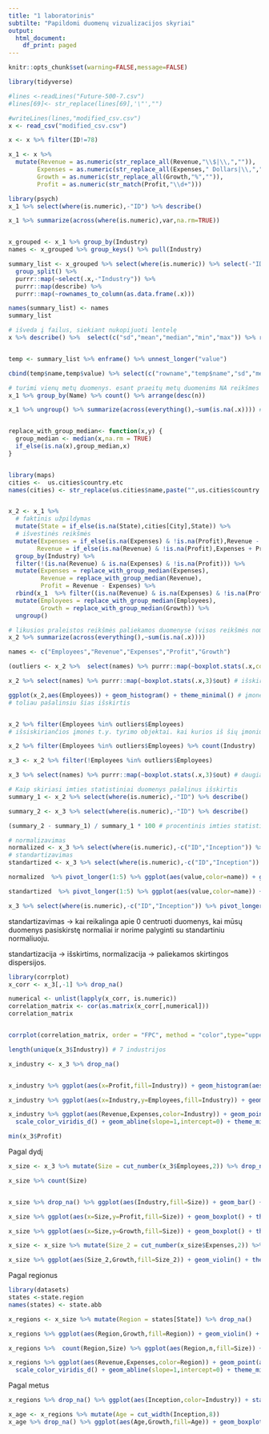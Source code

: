 ```yaml
---
title: "1 laboratorinis"
subtilte: "Papildomi duomenų vizualizacijos skyriai"
output:
  html_document:
    df_print: paged
---
```




```r
knitr::opts_chunk$set(warning=FALSE,message=FALSE)
```

```r
library(tidyverse)

#lines <-readLines("Future-500-7.csv")
#lines[69]<- str_replace(lines[69],'\"',"")

#writeLines(lines,"modified_csv.csv")
x <- read_csv("modified_csv.csv")
```

```r
x <- x %>% filter(ID!=78)

x_1 <- x %>%
  mutate(Revenue = as.numeric(str_replace_all(Revenue,"\\$|\\,","")),
        Expenses = as.numeric(str_replace_all(Expenses," Dollars|\\,","")),
        Growth = as.numeric(str_replace_all(Growth,"%","")),
        Profit = as.numeric(str_match(Profit,"\\d+")))
```


```r
library(psych)
x_1 %>% select(where(is.numeric),-"ID") %>% describe()

x_1 %>% summarize(across(where(is.numeric),var,na.rm=TRUE))


x_grouped <- x_1 %>% group_by(Industry)
names <- x_grouped %>% group_keys() %>% pull(Industry)

summary_list <- x_grouped %>% select(where(is.numeric)) %>% select(-"ID") %>% 
  group_split() %>% 
  purrr::map(~select(.x,-"Industry")) %>%
  purrr::map(describe) %>%
  purrr::map(~rownames_to_column(as.data.frame(.x)))

names(summary_list) <- names
summary_list
```
```r
# išveda į failus, siekiant nukopijuoti lentelę
x %>% describe() %>%  select(c("sd","mean","median","min","max")) %>% round(2) %>% write.csv("d.csv",quote=FALSE)


temp <- summary_list %>% enframe() %>% unnest_longer("value") 

cbind(temp$name,temp$value) %>% select(c("rowname","temp$name","sd","mean","median","min","max")) %>% mutate(across(where(is.numeric),round,2)) %>% write.csv("rr.csv",quote=FALSE,row.names = FALSE)
```


```r
# turimi vienų metų duomenys. esant praeitų metų duomenims NA reikšmes būtų galima pakeisti praeitomis
x_1 %>% group_by(Name) %>% count() %>% arrange(desc(n))

x_1 %>% ungroup() %>% summarize(across(everything(),~sum(is.na(.x)))) # pradiniai kiekiai praleistų reikšmių


replace_with_group_median<- function(x,y) {
  group_median <- median(x,na.rm = TRUE)
  if_else(is.na(x),group_median,x)
}


library(maps)
cities <-  us.cities$country.etc
names(cities) <- str_replace(us.cities$name,paste("",us.cities$country.etc),"")


x_2 <- x_1 %>%
  # faktinis užpildymas
  mutate(State = if_else(is.na(State),cities[City],State)) %>%
  # išvestinės reikšmės 
  mutate(Expenses = if_else(is.na(Expenses) & !is.na(Profit),Revenue - Profit,Expenses),
        Revenue = if_else(is.na(Revenue) & !is.na(Profit),Expenses + Profit,Revenue)) %>%
  group_by(Industry) %>%
  filter(!(is.na(Revenue) & is.na(Expenses) & !is.na(Profit))) %>%
  mutate(Expenses = replace_with_group_median(Expenses),
         Revenue = replace_with_group_median(Revenue),
         Profit = Revenue - Expenses) %>%
  rbind(x_1  %>% filter((is.na(Revenue) & is.na(Expenses) & !is.na(Profit)))) %>%
  mutate(Employees = replace_with_group_median(Employees),
         Growth = replace_with_group_median(Growth)) %>%
  ungroup()


```


```r
# likusios praleistos reikšmės paliekamos duomenyse (visos reikšmės nominaliuose kintamuosiouse)
x_2 %>% summarize(across(everything(),~sum(is.na(.x))))
```

```r
names <- c("Employees","Revenue","Expenses","Profit","Growth")

(outliers <- x_2 %>%  select(names) %>% purrr::map(~boxplot.stats(.x,coef = 1.5)$out)) # sąlyginės išskirtys ("mild" outliers)

x_2 %>% select(names) %>% purrr::map(~boxplot.stats(.x,3)$out) # išskirtys ("extreme" outliers)
```

```r
ggplot(x_2,aes(Employees)) + geom_histogram() + theme_minimal() # įmonės darbuotojų skaičiaus pasiskirstymas yra stiprios dešininės asimetrijos (right skewed)
# toliau pašalinsiu šias išskirtis


x_2 %>% filter(Employees %in% outliers$Employees)
# išsiskiriančios įmonės t.y. tyrimo objektai. kai kurios iš šių įmonių turi ne tik didelius darbuotojų kiekis, bet ir didelius Expenses/Revenue

x_2 %>% filter(Employees %in% outliers$Employees) %>% count(Industry) 

x_3 <- x_2 %>% filter(!Employees %in% outliers$Employees)
```


```r
x_3 %>% select(names) %>% purrr::map(~boxplot.stats(.x,3)$out) # daugiau išskirčių pagal dominančius stulpelius nerasta
```


```r
# Kaip skiriasi imties statistiniai duomenys pašalinus išskirtis
summary_1 <- x_2 %>% select(where(is.numeric),-"ID") %>% describe()

summary_2 <- x_3 %>% select(where(is.numeric),-"ID") %>% describe()

(summary_2 - summary_1) / summary_1 * 100 # procentinis imties statistinių duomenų pokytis pašalinus išskirtis
```


```r
# normalizavimas
normalized <- x_3 %>% select(where(is.numeric),-c("ID","Inception")) %>% drop_na() %>% map_df(~((.x-min(.x))/(max(.x)-min(.x)))) 
# standartizavimas
standartized <- x_3 %>% select(where(is.numeric),-c("ID","Inception")) %>% drop_na() %>% map_df(~(.x-mean(.x))/sd(.x)) 
```



```r
normalized  %>% pivot_longer(1:5) %>% ggplot(aes(value,color=name)) + geom_boxplot() + coord_flip() + theme_minimal() + scale_color_viridis_d()

standartized  %>% pivot_longer(1:5) %>% ggplot(aes(value,color=name)) + geom_boxplot() + coord_flip() + theme_minimal() + scale_color_viridis_d()

x_3 %>% select(where(is.numeric),-c("ID","Inception")) %>% pivot_longer(1:5) %>% ggplot(aes(value,color=name)) + geom_boxplot() + coord_flip() + theme_minimal() + scale_color_viridis_d()
```

standartizavimas -> kai reikalinga apie 0 centruoti duomenys, kai mūsų duomenys pasiskirstę normaliai ir norime palyginti su standartiniu normaliuoju. 

standartizacija -> išskirtims, normalizacija -> paliekamos skirtingos dispersijos.


```r
library(corrplot)
x_corr <- x_3[,-1] %>% drop_na()

numerical <- unlist(lapply(x_corr, is.numeric))  
correlation_matrix <- cor(as.matrix(x_corr[,numerical]))
correlation_matrix


corrplot(correlation_matrix, order = "FPC", method = "color",type="upper",diag=FALSE,tl.col = "black", addCoef.col = "black")
```


```r
length(unique(x_3$Industry)) # 7 industrijos

x_industry <- x_3 %>% drop_na()


x_industry %>% ggplot(aes(x=Profit,fill=Industry)) + geom_histogram(aes(y=after_stat(density)),bins = 15) + facet_wrap(vars(Industry)) + scale_fill_viridis_d() + theme_minimal()

x_industry %>% ggplot(aes(x=Industry,y=Employees,fill=Industry)) + geom_col() + scale_fill_viridis_d() + theme_minimal()
```

```r
x_industry %>% ggplot(aes(Revenue,Expenses,color=Industry)) + geom_point(aes(size=Profit),alpha=0.7) + 
  scale_color_viridis_d() + geom_abline(slope=1,intercept=0) + theme_minimal()

min(x_3$Profit)
```


Pagal dydį 

```r
x_size <- x_3 %>% mutate(Size = cut_number(x_3$Employees,2)) %>% drop_na(Size)

x_size %>% count(Size) 


x_size %>% drop_na() %>% ggplot(aes(Industry,fill=Size)) + geom_bar() + coord_flip() + theme_minimal() + scale_fill_brewer(palette = "Set2")

```



```r
x_size %>% ggplot(aes(x=Size,y=Profit,fill=Size)) + geom_boxplot() + theme_minimal()

x_size %>% ggplot(aes(x=Size,y=Growth,fill=Size)) + geom_boxplot() + theme_minimal()
```



```r
x_size <- x_size %>% mutate(Size_2 = cut_number(x_size$Expenses,2)) %>% drop_na()

x_size %>% ggplot(aes(Size_2,Growth,fill=Size_2)) + geom_violin() + theme_minimal()
```

Pagal regionus

```r
library(datasets)
states <-state.region
names(states) <- state.abb

x_regions <- x_size %>% mutate(Region = states[State]) %>% drop_na()
```

```r
x_regions %>% ggplot(aes(Region,Growth,fill=Region)) + geom_violin() + theme_minimal()

x_regions %>%  count(Region,Size) %>% ggplot(aes(Region,n,fill=Size)) + geom_col() + theme_minimal()
```


```r
x_regions %>% ggplot(aes(Revenue,Expenses,color=Region)) + geom_point(aes(size=Profit),alpha=0.7) + 
  scale_color_viridis_d() + geom_abline(slope=1,intercept=0) + theme_minimal()
```

Pagal metus


```r
x_regions %>% drop_na() %>% ggplot(aes(Inception,color=Industry)) + stat_ecdf() + facet_wrap(vars(Industry)) + theme_minimal() + scale_fill_viridis_d()
```



```r
x_age <- x_regions %>% mutate(Age = cut_width(Inception,8))
x_age %>% drop_na() %>% ggplot(aes(Age,Growth,fill=Age)) + geom_boxplot() + theme_minimal() 
```

